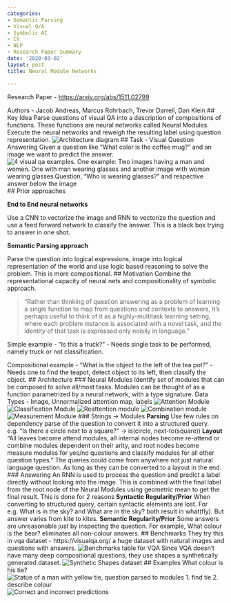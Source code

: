 ```yaml
---
categories:
- Semantic Parsing
- Visual Q/A
- Symbolic AI
- CV
- NLP
- Research Paper Summary
date: '2020-03-02'
layout: post
title: Neural Module Networks

---
```


Research Paper -  [https://arxiv.org/abs/1511.02799](https://arxiv.org/abs/1511.02799)

Authors - Jacob Andreas, Marcus Rohrbach, Trevor Darrell, Dan Klein
## Key Idea
Parse questions of visual QA into a description of compositions of functions. These functions are neural networks called Neural Modules. Execute the neural networks and reweigh the resulting label using question representation.
![Architecture diagram](https://firebasestorage.googleapis.com/v0/b/firescript-577a2.appspot.com/o/imgs%2Fapp%2Fartificial_sai%2FImqekKqTqJ?alt=media&token=f46ba375-0d38-4c81-b40f-f691c4099a74)
## Task - Visual Question Answering
Given a question like "What color is the coffee mug?" and an image we want to predict the answer.
![4  visual qa examples. One example: Two images having a man and women. One with man wearing glasses and another image with woman wearing glasses.Question, "Who is wearing glasses?" and respective answer below the image](https://visualqa.org/static/img/vqa_examples.jpg)
## Prior approaches

**End to End neural networks**

Use a CNN to vectorize the image and RNN to vectorize the question and use a feed forward network to classify the answer.
This is a black box trying to answer in one shot.

**Semantic Parsing approach**

Parse the question into logical expressions, image into logical representation of the world and use logic based reasoning to solve the problem.
This is more compositional.
## Motivation
Combine the representational capacity of neural nets and compositionality of symbolic approach.

>"Rather than thinking of question answering as a problem of learning a single function to map from questions and contexts to answers, it’s perhaps useful
to think of it as a highly-multitask learning setting, where each problem instance is associated with a novel task, and the  identity  of  that  task  is  expressed  only  noisily  in  language."

Simple example - "Is this a truck?" - Needs single task to be performed, namely truck or not classification.

Compositional example - "What is the object to the left of the tea pot?" - Needs one to find the teapot, detect object to its left, then classify the object.
## Architecture
### Neural Modules
Identify set of modules that can be composed to solve all/most tasks.
Modules can be thought of as a function parametrized by a neural network, with a type signature.
Data Types - Image, Unnormalized attention map, labels
![Attention Module](https://firebasestorage.googleapis.com/v0/b/firescript-577a2.appspot.com/o/imgs%2Fapp%2Fartificial_sai%2FCukmmNqjRE?alt=media&token=f63a5c71-e85f-4936-a3db-d6c2e210da46)
![Classification Module](https://firebasestorage.googleapis.com/v0/b/firescript-577a2.appspot.com/o/imgs%2Fapp%2Fartificial_sai%2Fn0rzgVl42h?alt=media&token=74d06d94-d7a2-4911-9f10-dac8a01a7970)
![Reattention module](https://firebasestorage.googleapis.com/v0/b/firescript-577a2.appspot.com/o/imgs%2Fapp%2Fartificial_sai%2FnOFbj1IDtR?alt=media&token=044075ba-b992-4618-905e-e4a5e69fe4a4)
![Combination module](https://firebasestorage.googleapis.com/v0/b/firescript-577a2.appspot.com/o/imgs%2Fapp%2Fartificial_sai%2FGhc8_NHxUn?alt=media&token=b06a6670-84f7-4c65-89da-9475008fe5c3)
![Measurement Module](https://firebasestorage.googleapis.com/v0/b/firescript-577a2.appspot.com/o/imgs%2Fapp%2Fartificial_sai%2FQt95yqX3Cf?alt=media&token=b2628c2d-ca01-48fd-b596-c4e01e491823)
### Strings -> Modules
**Parsing**
Use few rules on dependency parse of the question to convert it into a structured query.
e.g. "Is there a circle next to a square?" ->  is(circle, next-to(square))
**Layout**
"All leaves become attend modules, all internal nodes become
re-attend or combine modules dependent on their arity, and root nodes become measure modules for yes/no questions and classify modules for all other question types."
The queries could come from anywhere not just natural language question. As long as they can be converted to a layout in the end.
### Answering
An RNN is used to process the question and predict a label directly without looking into the image.
This is combined with the final label from the root node of the Neural Modules using geometric mean to get the final result.
This is done for 2 reasons
**Syntactic Regularity/Prior**
When converting to structured query, certain syntactic elements are lost.
For e.g. What is in the sky? and What are in the sky?  both result in what(fly).
But answer varies from kite to kites.
**Semantic Regularity/Prior**
Some answers are unreasonable just by inspecting the question.
For example, What colour is the bear? eliminates all non-colour answers.
## Benchmarks
They try this in vqa dataset - https://visualqa.org/ a huge dataset with natural images and questions with answers.
![Benchmarks table for VQA](https://d3i71xaburhd42.cloudfront.net/21c99706bb26e9012bfb4d8d48009a3d45af59b2/7-Table3-1.png)
Since VQA doesn't have many deep compositional questions, they use shapes a synthetically generated dataset.
![Synthetic Shapes dataset](https://d3i71xaburhd42.cloudfront.net/21c99706bb26e9012bfb4d8d48009a3d45af59b2/7-Table2-1.png)
## Examples
What colour is his tie? ![Statue of a man with yellow tie, question parsed to modules 1. find tie  2. describe colour ](https://d3i71xaburhd42.cloudfront.net/21c99706bb26e9012bfb4d8d48009a3d45af59b2/5-Figure2-1.png)
![Correct and incorrect predictions](https://firebasestorage.googleapis.com/v0/b/firescript-577a2.appspot.com/o/imgs%2Fapp%2Fartificial_sai%2FacB53oMkSP?alt=media&token=a75a6545-1c5f-44f6-9ed5-3f17d26061b0)
